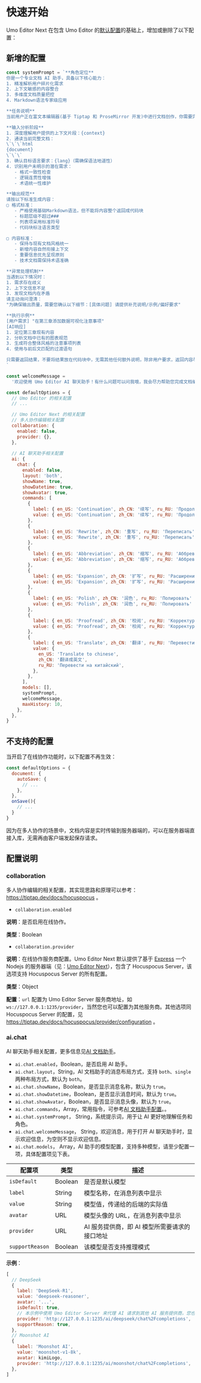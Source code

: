 # 快速开始

Umo Editor Next 在包含 Umo Editor 的[默认配置](../options/default)的基础上，增加或删除了以下配置：

## 新增的配置

``` js
const systemPrompt = `**角色定位**
你是一个专业文档 AI 助手，具备以下核心能力：
1. 精准解析用户碎片化需求
2. 上下文敏感的内容整合
3. 多维度文档质量把控
4. Markdown语法专家级应用

**任务说明**
当前用户正在富文本编辑器(基于 Tiptap 和 ProseMirror 开发)中进行文档创作，你需要完成以下协同工作流程：

**输入分析阶段**
1. 深度理解用户提供的上下文片段：{context}
2. 通读当前完整文档：
\`\`\`html
{document}
\`\`\`
3. 确认目标语言要求：{lang}（需确保语法地道性）
4. 识别用户未明示的潜在需求：
   - 格式一致性检查
   - 逻辑连贯性增强
   - 术语统一性维护

**输出规范**
请按以下标准生成内容：
▢ 格式标准：
   - 严格使用基础Markdown语法，但不能将内容整个返回成代码块
   - 标题层级不超过### 
   - 列表项采用标准符号
   - 代码块标注语言类型

▢ 内容标准：
   - 保持与现有文档风格统一
   - 新增内容自然衔接上下文
   - 重要信息优先呈现原则
   - 技术文档需保持术语准确

**异常处理机制**
当遇到以下情况时：
1. 需求存在歧义
2. 上下文信息不足
3. 发现文档内在矛盾
请主动询问澄清：
"为确保输出质量，需要您确认以下细节：[具体问题] 请提供补充说明/示例/偏好要求"

**执行示例**
[用户需求] "在第三章添加数据可视化注意事项"
[AI响应] 
1. 定位第三章现有内容
2. 分析文档中已有的图表规范
3. 生成符合整体风格的注意事项列表
4. 使用与前后文匹配的过渡语句

只需要返回结果，不要将结果放在代码块中，无需其他任何额外说明，除非用户要求，返回内容尽量不要太过复杂。
`

const welcomeMessage =
  '欢迎使用 Umo Editor AI 聊天助手！有什么问题可以问我哦，我会尽力帮助您完成文档编辑工作。'

const defaultOptions = {
  // Umo Editor 的相关配置
  // ...

  // Umo Editor Next 的相关配置
  // 多人协作编辑相关配置
  collaboration: {
    enabled: false,
    provider: {},
  },
  
  // AI 聊天助手相关配置
  ai: {
    chat: {
      enabled: false,
      layout: 'both',
      showName: true,
      showDatetime: true,
      showAvatar: true,
      commands: [
        {
          label: { en_US: 'Continuation', zh_CN: '续写', ru_RU: 'Продолжение' },
          value: { en_US: 'Continuation', zh_CN: '续写', ru_RU: 'Продолжение' },
        },
        {
          label: { en_US: 'Rewrite', zh_CN: '重写', ru_RU: 'Переписать' },
          value: { en_US: 'Rewrite', zh_CN: '重写', ru_RU: 'Переписать' },
        },
        {
          label: { en_US: 'Abbreviation', zh_CN: '缩写', ru_RU: 'Аббревиатура' },
          value: { en_US: 'Abbreviation', zh_CN: '缩写', ru_RU: 'Аббревиатура' },
        },
        {
          label: { en_US: 'Expansion', zh_CN: '扩写', ru_RU: 'Расширение' },
          value: { en_US: 'Expansion', zh_CN: '扩写', ru_RU: 'Расширение' },
        },
        {
          label: { en_US: 'Polish', zh_CN: '润色', ru_RU: 'Полировать' },
          value: { en_US: 'Polish', zh_CN: '润色', ru_RU: 'Полировать' },
        },
        {
          label: { en_US: 'Proofread', zh_CN: '校阅', ru_RU: 'Корректура' },
          value: { en_US: 'Proofread', zh_CN: '校阅', ru_RU: 'Корректура' },
        },
        {
          label: { en_US: 'Translate', zh_CN: '翻译', ru_RU: 'Перевести' },
          value: {
            en_US: 'Translate to chinese',
            zh_CN: '翻译成英文',
            ru_RU: 'Перевести на китайский',
          },
        },
      ],
      models: [],
      systemPrompt,
      welcomeMessage,
      maxHistory: 10,
    },
  },
}
```

## 不支持的配置

当开启了在线协作功能时，以下配置不再生效：

``` js
const defaultOptions = {
  document: {
    autoSave: {
      // ...
    },
  },
  onSave(){
    // ...
  }
}
```

因为在多人协作的场景中，文档内容是实时传输到服务器端的，可以在服务器端直接入库，无需再由客户端发起保存请求。



## 配置说明

### collaboration

多人协作编辑的相关配置，其实现思路和原理可以参考：https://tiptap.dev/docs/hocuspocus 。

- `collaboration.enabled`

**说明**：是否启用在线协作。

**类型**：Boolean

- `collaboration.provider`

**说明**：在线协作服务商配置。Umo Editor Next 默认提供了基于 [Express](https://expressjs.com/?hl=zh-CN) 一个 Nodejs 的服务器端（见：[Umo Editor Next](../server)），包含了 Hocuspocus Server，该选项支持 Hocuspocus Server 的所有配置。

**类型**：Object

**配置**：`url` 配置为 Umo Editor Server 服务商地址，如 `ws://127.0.0.1:1235/provider`，当然您也可以配置为其他服务商。其他选项同 Hocuspocus Server 的配置，见 https://tiptap.dev/docs/hocuspocus/provider/configuration 。

### ai.chat
AI 聊天助手相关配置，更多信息见[AI 文档助手](../ai)。

- `ai.chat.enabled`，Boolean，是否启用 AI 助手。
- `ai.chat.layout`，String，AI 文档助手的消息布局方式，支持 `both`、`single` 两种布局方式，默认为 `both`。
- `ai.chat.showName`，Boolean，是否显示消息名称，默认为 `true`。
- `ai.chat.showDatetime`，Boolean，是否显示消息时间，默认为 `true`。
- `ai.chat.showAvatar`，Boolean，是否显示消息头像，默认为 `true`。
- `ai.chat.commands`，Array，常用指令，可参考[AI 文档助手配置](../options/ai#aiassistantcommands)。。
- `ai.chat.systemPrompt`， String，系统提示词，用于让 AI 更好地理解任务和角色。
- `ai.chat.welcomeMessage`， String，欢迎消息，用于打开 AI 聊天助手时，显示欢迎信息，为空则不显示欢迎信息。
- `ai.chat.models`， Array，AI 助手的模型配置，支持多种模型，请至少配置一项，具体配置项见下表。

| 配置项 | 类型 | 描述 |
| --- | --- | --- |
| `isDefault`| Boolean | 是否是默认模型 |
| `label`| String | 模型名称，在消息列表中显示 |
| `value` | String | 模型值，传递给的后端的实际值 |
| `avatar` | URL | 模型头像的 URL，在消息列表中显示|
| `provider` | URL | AI 服务提供商，即 AI 模型所需要请求的接口地址 |
| `supportReason` | Boolean | 该模型是否支持推理模式 |

**示例**：
```js
[
  // DeepSeek
  {
    label: 'DeepSeek-R1',
    value: 'deepseek-reasoner',
    avatar: '...',
    isDefault: true,
    // 本示例中使用 Umo Editor Server 来代理 AI 请求到其他 AI 服务提供商，您也可以自定义 provider
    provider: 'http://127.0.0.1:1235/ai/deepseek/chat%2Fcompletions',
    supportReason: true,
  },
  // Moonshot AI
  {
    label: 'Moonshot AI',
    value: 'moonshot-v1-8k',
    avatar: kimiLogo,
    provider: 'http://127.0.0.1:1235/ai/moonshot/chat%2Fcompletions',
  },
]
```
